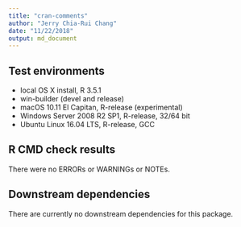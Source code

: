 ```yaml
---
title: "cran-comments"
author: "Jerry Chia-Rui Chang"
date: "11/22/2018"
output: md_document
---
```


## Test environments
* local OS X install, R 3.5.1
* win-builder (devel and release)
* macOS 10.11 El Capitan, R-release (experimental)
* Windows Server 2008 R2 SP1, R-release, 32/64 bit
* Ubuntu Linux 16.04 LTS, R-release, GCC

## R CMD check results
There were no ERRORs or WARNINGs or NOTEs.

## Downstream dependencies

There are currently no downstream dependencies for this package.
